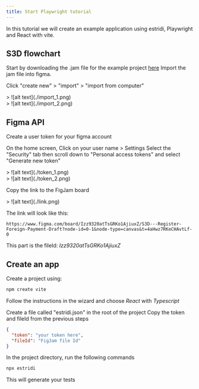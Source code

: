 ```yaml
---
title: Start Playwright tutorial
---
```


In this tutorial we will create an example application using estridi, Playwright and React with vite.

## S3D flowchart

Start by downloading the .jam file for the example project [here](https://example.com)
Import the jam file into figma.

Click "create new" > "import" > "import from computer"
<div data-lightbox="true">
  > ![alt text](./import_1.png)
</div>

<div data-lightbox="true">
  > ![alt text](./import_2.png)
</div>

## Figma API

Create a user token for your figma account

On the home screen, Click on your user name > Settings
Select the "Security" tab then scroll down to "Personal access tokens" and select "Generate new token"
<div data-lightbox="true">
  > ![alt text](./token_1.png)
</div>

<div data-lightbox="true">
  > ![alt text](./token_2.png)
</div>

Copy the link to the FigJam board
<div data-lightbox="true">
  > ![alt text](./link.png)
</div>

The link will look like this:
```url
https://www.figma.com/board/Izz9320atTsGRKo1AjiuxZ/S3D---Register-Foreign-Payment-Draft?node-id=0-1&node-type=canvas&t=4aHwz7RKeCHAvtLf-0
```

This part is the fileId: *Izz9320atTsGRKo1AjiuxZ*


## Create an app

Create a project using:
```bash
npm create vite
```

Follow the instructions in the wizard and choose *React* with *Typescript*

Create a file called "estridi.json" in the root of the project
Copy the token and fileId from the previous steps
```json
{
  "token": "your token here",
  "fileId": "FigJam file Id"
}

```

In the project directory, run the following commands
```bash
npx estridi
```

This will generate your tests
